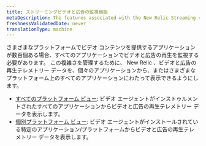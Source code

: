 ```yaml
---
title: ストリーミングビデオと広告の監視機能
metaDescription: The features associated with the New Relic Streaming video & ads.
freshnessValidatedDate: never
translationType: machine
---
```


さまざまなプラットフォームでビデオ コンテンツを提供するアプリケーションが数百個ある場合、すべてのアプリケーションでビデオと広告の再生を監視する必要があります。 この複雑さを管理するために、 New Relic 、ビデオと広告の再生テレメトリー データを、個々のアプリケーションから、またはさまざまなプラットフォーム上のすべてのアプリケーションにわたって表示できるようにします。

* [すべてのプラットフォーム ビュー](/docs/streaming-video-&-ads/view-data-in-newrelic/streaming-video-&-ads-all-platform-view/overview): ビデオ エージェントがインストゥルメントされたすべてのアプリケーションからビデオと広告の再生テレメトリー データを表示します。
* [個別プラットフォーム ビュー](/docs/streaming-video-&-ads/view-data-in-newrelic/streaming-video-&-ads-single-application-view/overview): ビデオ エージェントがインストールされている特定のアプリケーション/プラットフォームからビデオと広告の再生テレメトリー データを表示します。
